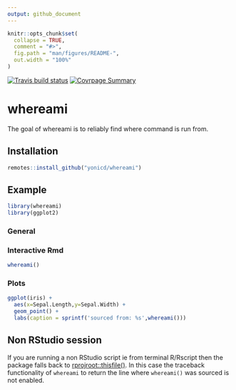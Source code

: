 ```yaml
---
output: github_document
---
```


<!-- README.md is generated from README.Rmd. Please edit that file -->

```r
knitr::opts_chunk$set(
  collapse = TRUE,
  comment = "#>",
  fig.path = "man/figures/README-",
  out.width = "100%"
)
```

<!-- badges: start -->
  [![Travis build status](https://travis-ci.org/yonicd/whereami.svg?branch=master)](https://travis-ci.org/yonicd/whereami)
  [![Covrpage Summary](https://img.shields.io/badge/covrpage-Last_Build_2019_04_20-brightgreen.svg)](http://tinyurl.com/y5c5voy3)
  <!-- badges: end -->
  


# whereami

The goal of whereami is to reliably find where command is run from.

## Installation

``` r
remotes::install_github("yonicd/whereami")
```

## Example

```r
library(whereami)
library(ggplot2)
```

### General 

<!-- ![](https://github.com/yonicd/whereami/blob/misc/misc/base_example.gif?raw=true) -->

### Interactive Rmd

```r
whereami()
```

### Plots

```r

ggplot(iris) + 
  aes(x=Sepal.Length,y=Sepal.Width) + 
  geom_point() + 
  labs(caption = sprintf('sourced from: %s',whereami()))

```

<!-- ### Shiny -->

<!-- ![](https://github.com/yonicd/whereami/blob/misc/misc/shiny_example.gif?raw=true) -->

## Non RStudio session

If you are running a non RStudio script ie from terminal R/Rscript then the package falls back to [rprojroot::thisfile()](https://rprojroot.r-lib.org/reference/thisfile.html). In this case the traceback functionality of `whereami` to return the line where `whereami()` was sourced is not enabled.
